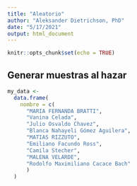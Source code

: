 ```yaml
---
title: "Aleatorio"
author: "Aleksander Dietrichson, PhD"
date: "5/17/2021"
output: html_document
---
```


```r
knitr::opts_chunk$set(echo = TRUE)
```

## Generar muestras al hazar

```r
my_data <-
  data.frame(
    nombre = c(
      "MARIA FERNANDA BRATTI",
      "Vanina Celada",
      "Julio Osvaldo Chavez",
      "Blanca Nahayeli Gómez Aguilera",
      "MATIAS RIZZUTO",
      "Emiliano Facundo Ross",
      "Camila Stecher",
      "MALENA VELARDE",
      "Rodolfo Maximiliano Cacace Bach"
      )
  )
```

